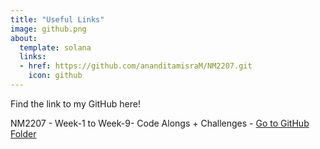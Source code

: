 ```yaml
---
title: "Useful Links"
image: github.png
about:
  template: solana
  links: 
  - href: https://github.com/ananditamisraM/NM2207.git
    icon: github
---
```


Find the link to my GitHub here!


NM2207 - Week-1 to Week-9- Code Alongs + Challenges - [Go to GitHub Folder](https://github.com/ananditamisraM/NM2207.git)
